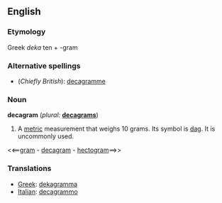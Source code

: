 ==English==

===Etymology===
Greek ''deka'' ten + -gram

===Alternative spellings===
* (''Chiefly British''): [[decagramme]]

===Noun===
'''decagram'''  (''plural:'' '''[[decagrams]]''')
# A [[metric]] measurement that weighs 10 grams.  Its symbol is [[dag]].  It is uncommonly used.

<<==[[gram]] - [[decagram]] - [[hectogram]]==>>

===Translations===
*[[Greek]]: [[dekagramma]]
*[[Italian]]: [[decagrammo]] {{m}}